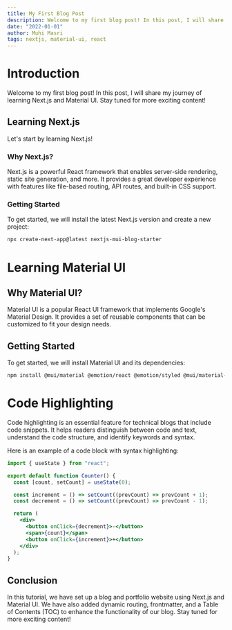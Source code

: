 ```yaml
---
title: My First Blog Post
description: Welcome to my first blog post! In this post, I will share my journey of learning Next.js and Material UI. Stay tuned for more exciting content!
date: "2022-01-01"
author: Muhi Masri
tags: nextjs, material-ui, react
---
```


# Introduction

Welcome to my first blog post! In this post, I will share my journey of learning Next.js and Material UI. Stay tuned for more exciting content!

## Learning Next.js

Let's start by learning Next.js!

### Why Next.js?

Next.js is a powerful React framework that enables server-side rendering, static site generation, and more. It provides a great developer experience with features like file-based routing, API routes, and built-in CSS support.

### Getting Started

To get started, we will install the latest Next.js version and create a new project:

```bash
npx create-next-app@latest nextjs-mui-blog-starter
```

# Learning Material UI

## Why Material UI?

Material UI is a popular React UI framework that implements Google's Material Design. It provides a set of reusable components that can be customized to fit your design needs.

## Getting Started

To get started, we will install Material UI and its dependencies:

```bash
npm install @mui/material @emotion/react @emotion/styled @mui/material-nextjs @emotion/cache
```

# Code Highlighting

Code highlighting is an essential feature for technical blogs that include code snippets. It helps readers distinguish between code and text, understand the code structure, and identify keywords and syntax.

Here is an example of a code block with syntax highlighting:

```jsx
import { useState } from "react";

export default function Counter() {
  const [count, setCount] = useState(0);

  const increment = () => setCount((prevCount) => prevCount + 1);
  const decrement = () => setCount((prevCount) => prevCount - 1);

  return (
    <div>
      <button onClick={decrement}>-</button>
      <span>{count}</span>
      <button onClick={increment}>+</button>
    </div>
  );
}
```

<Counter />

## Conclusion

In this tutorial, we have set up a blog and portfolio website using Next.js and Material UI. We have also added dynamic routing, frontmatter, and a Table of Contents (TOC) to enhance the functionality of our blog. Stay tuned for more exciting content!
